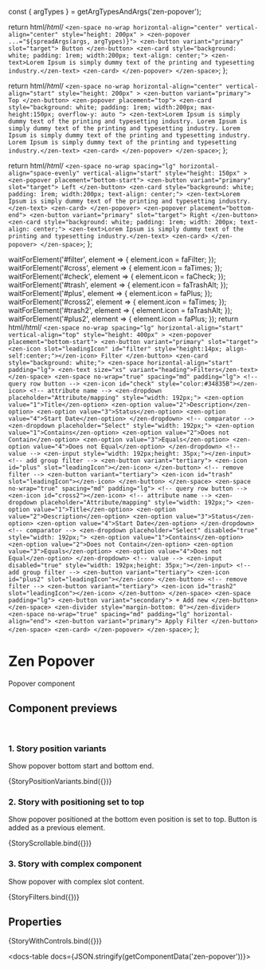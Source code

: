 const { argTypes } = getArgTypesAndArgs('zen-popover');

<Meta title="In progress/Popover" component="zen-popover" argTypes={argTypes} />

  return html/*html*/ `
     <zen-space no-wrap horizontal-align="center" vertical-align="center" style="height: 200px" >
        <zen-popover ...="${spreadArgs(args, argTypes)}">
            <zen-button variant="primary" slot="target">
                Button
            </zen-button>
            <zen-card style="background: white; padding: 1rem; width:200px; text-align: center;">
                <zen-text>Lorem Ipsum is simply dummy text of the printing and typesetting industry.</zen-text>
            <zen-card>
        </zen-popover>
    </zen-space>
  `;
};

  return html/*html*/ `
     <zen-space no-wrap horizontal-align="center" vertical-align="start" style="height: 200px" >
        <zen-button variant="primary">
            Top
        </zen-button>
        <zen-popover placement="top">
            <zen-card style="background: white; padding: 1rem; width:200px; max-height:150px; overflow-y: auto ">
                <zen-text>Lorem Ipsum is simply dummy text of the printing and typesetting industry. Lorem Ipsum is simply dummy text of the printing and typesetting industry. Lorem Ipsum is simply dummy text of the printing and typesetting industry. Lorem Ipsum is simply dummy text of the printing and typesetting industry.</zen-text>
            <zen-card>
        </zen-popover>
    </zen-space>
  `;
};

  return html/*html*/ `
    <zen-space no-wrap spacing="lg" horizontal-align="space-evenly" vertical-align="start" style="height: 150px" >
        <zen-popover placement="bottom-start">
            <zen-button variant="primary" slot="target">
                Left
            </zen-button>
            <zen-card style="background: white; padding: 1rem; width:200px; text-align: center;">
                <zen-text>Lorem Ipsum is simply dummy text of the printing and typesetting industry.</zen-text>
            <zen-card>
        </zen-popover>
        <zen-popover placement="bottom-end">
            <zen-button variant="primary" slot="target">
                Right
            </zen-button>
            <zen-card style="background: white; padding: 1rem; width: 200px; text-align: center;">
                <zen-text>Lorem Ipsum is simply dummy text of the printing and typesetting industry.</zen-text>
            <zen-card>
        </zen-popover>
    </zen-space>
  `;
};

  waitForElement('#filter', element => {
    element.icon = faFilter;
  });
  waitForElement('#cross', element => {
    element.icon = faTimes;
  });
  waitForElement('#check', element => {
    element.icon = faCheck;
  });
  waitForElement('#trash', element => {
    element.icon = faTrashAlt;
  });
  waitForElement('#plus', element => {
    element.icon = faPlus;
  });
  waitForElement('#cross2', element => {
    element.icon = faTimes;
  });
  waitForElement('#trash2', element => {
    element.icon = faTrashAlt;
  });
  waitForElement('#plus2', element => {
    element.icon = faPlus;
  });
  return html/*html*/ `
     <zen-space no-wrap spacing="lg" horizontal-align="start" vertical-align="top" style="height: 400px" >
        <zen-popover placement="bottom-start">
            <zen-button variant="primary" slot="target">
                <zen-icon slot="leadingIcon" id="filter" style="height:14px; align-self:center;"></zen-icon>
                Filter
            </zen-button>
            <zen-card style="background: white;">
                <zen-space horizontal-align="start" padding="lg">
                  <zen-text size="xs" variant="heading">Filters</zen-text>
                </zen-space>
                <zen-space no-wrap="true" spacing="md" padding="lg">
                    <!-- query row button -->
                    <zen-icon id="check" style="color:#34835B"></zen-icon>
                    <!-- attribute name -->
                    <zen-dropdown placeholder="Attribute/mapping" style="width: 192px;">
                      <zen-option value="1">Title</zen-option>
                      <zen-option value="2">Description</zen-option>
                      <zen-option value="3">Status</zen-option>
                      <zen-option value="4">Start Date</zen-option>
                    </zen-dropdown>
                    <!-- comparator -->
                    <zen-dropdown placeholder="Select" style="width: 192px;">
                      <zen-option value="1">Contains</zen-option>
                      <zen-option value="2">Does not Contain</zen-option>
                      <zen-option value="3">Equals</zen-option>
                      <zen-option value="4">Does not Equal</zen-option>
                    </zen-dropdown>
                    <!-- value -->
                    <zen-input style="width: 192px;height: 35px;"></zen-input>
                    <!-- add group filter -->
                    <zen-button variant="tertiary">
                        <zen-icon id="plus" slot="leadingIcon"></zen-icon>
                    </zen-button>
                    <!-- remove filter -->
                    <zen-button variant="tertiary">
                        <zen-icon id="trash" slot="leadingIcon"></zen-icon>
                    </zen-button>
                </zen-space>
                <zen-space no-wrap="true" spacing="md" padding="lg">
                    <!-- query row button -->
                    <zen-icon id="cross2"></zen-icon>
                    <!-- attribute name -->
                    <zen-dropdown placeholder="Attribute/mapping" style="width: 192px;">
                      <zen-option value="1">Title</zen-option>
                      <zen-option value="2">Description</zen-option>
                      <zen-option value="3">Status</zen-option>
                      <zen-option value="4">Start Date</zen-option>
                    </zen-dropdown>
                    <!-- comparator -->
                    <zen-dropdown placeholder="Select" disabled="true" style="width: 192px;">
                      <zen-option value="1">Contains</zen-option>
                      <zen-option value="2">Does not Contain</zen-option>
                      <zen-option value="3">Equals</zen-option>
                      <zen-option value="4">Does not Equal</zen-option>
                    </zen-dropdown>
                    <!-- value -->
                    <zen-input disabled="true" style="width: 192px;height: 35px;"></zen-input>
                    <!-- add group filter -->
                    <zen-button variant="tertiary">
                        <zen-icon id="plus2" slot="leadingIcon"></zen-icon>
                    </zen-button>
                    <!-- remove filter -->
                    <zen-button variant="tertiary">
                        <zen-icon id="trash2" slot="leadingIcon"></zen-icon>
                    </zen-button>
                </zen-space>
                <zen-space padding="lg">
                  <zen-button variant="secondary">
                      + Add new
                  </zen-button>
                </zen-space>
                <zen-divider style="margin-bottom: 0"></zen-divider>
                <zen-space no-wrap="true" spacing="md" padding="lg" horizontal-align="end">
                    <zen-button variant="primary">
                        Apply Filter
                    </zen-button>
                </zen-space>
            <zen-card>
        </zen-popover>
    </zen-space>
  `;
};

# Zen Popover

Popover component

## Component previews

<br />

### 1. Story position variants

Show popover bottom start and bottom end.

<Canvas>
  <Story name="StoryPositionVariants">{StoryPositionVariants.bind({})}</Story>
</Canvas>

### 2. Story with positioning set to top

Show popover positioned at the bottom even position is set to top. Button is added as a previous element.

<Canvas>
  <Story name="StoryScrollable">{StoryScrollable.bind({})}</Story>
</Canvas>

### 3. Story with complex component

Show popover with complex slot content.

<Canvas>
  <Story name="StoryFilters">{StoryFilters.bind({})}</Story>
</Canvas>

## Properties

<Canvas>
  <Story
    name="default"
    args={{
      ...getDefaultArgs(argTypes),
      placement: 'bottom-start',
      offset: { x: 0, y: 8 },
    }}
  >
    {StoryWithControls.bind({})}
  </Story>
</Canvas>

<ArgsTable story="default" />

<docs-table docs={JSON.stringify(getComponentData('zen-popover'))}></docs-table>
